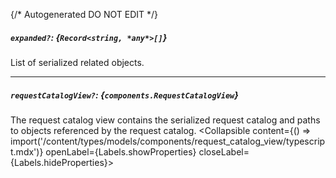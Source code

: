 {/* Autogenerated DO NOT EDIT  */}

##### `expanded?`: *{`Record<string, *any*>[]`}*
List of serialized related objects.

---
##### `requestCatalogView?`: *{`components.RequestCatalogView`}*
The request catalog view contains the serialized request catalog and paths to objects referenced by the request catalog.
<Collapsible content={() => import('/content/types/models/components/request_catalog_view/typescript.mdx')} openLabel={Labels.showProperties} closeLabel={Labels.hideProperties}>
</Collapsible>


